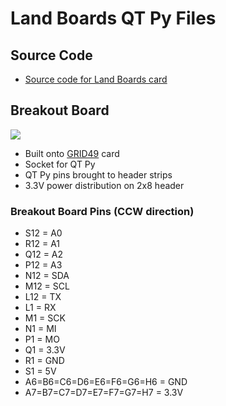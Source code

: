 = Land Boards QT Py Files =

== Source Code ==

* [https://github.com/land-boards/lb-boards/tree/master/Projects/QTPy/Land%20Boards/Land%20Boards%20QT%20Py%20Code Source code for Land Boards card]

== Breakout Board ==

<img src="http://land-boards.com/blwiki/images/4/4b/QT_Py_Breakout_P18212-720px.jpg"></img>

* Built onto [[GRID49]] card
* Socket for QT Py
* QT Py pins brought to header strips
* 3.3V power distribution on 2x8 header

=== Breakout Board Pins (CCW direction) ===

* S12 = A0
* R12 = A1
* Q12 = A2
* P12 = A3
* N12 = SDA
* M12 = SCL
* L12 = TX
* L1 = RX
* M1 = SCK
* N1 = MI
* P1 = MO
* Q1 = 3.3V
* R1 = GND
* S1 = 5V
* A6=B6=C6=D6=E6=F6=G6=H6 = GND
* A7=B7=C7=D7=E7=F7=G7=H7 = 3.3V
 
